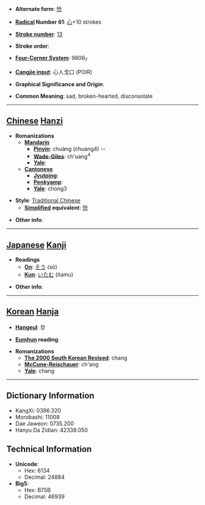 * '''Alternate form''': [[怆]]

* '''[[Wiktionary:Chinese radical index| Radical]] Number 61''': [[Wiktionary:Chinese radical index 心|心]]+10 strokes

* '''[[Wiktionary:Chinese total strokes index|Stroke number]]''': [[Wiktionary:Chinese total strokes index 13|13]]

* '''Stroke order''': 

* '''[[Wiktionary:Chinese four corner index|Four-Corner System]]''': 9806<sub>7</sub>

* '''[[Wiktionary:Chinese Cangjie index|Cangjie input]]''': 心人戈口 (POIR)

* '''Graphical Significance and Origin''': 

* '''Common Meaning''': sad, broken-hearted, disconsolate

----

== [[Chinese]] [[Hanzi]] ==

* '''Romanizations'''
** '''[[Mandarin]]'''
*** '''[[Pinyin]]''': chuàng (chuang4) --
*** '''[[Wade-Giles]]''': ch'uang<sup>4</sup>
*** '''[[Yale]]''': 
** '''[[Cantonese]]'''
*** '''[[Jyutping]]''':
*** '''[[Penkyamp]]''': 
*** '''[[Yale]]''': chong3

* '''Style''': [[Traditional Chinese]] 
** '''[[Simplified Chinese|Simplified]] equivalent''': [[怆]]

* '''Other info''': 

----

== [[Japanese]] [[Kanji]] ==

* '''Readings'''
** '''[[On]]''': [[そう]] (sō)
** '''[[Kun]]''': [[いたむ]] (itamu)

* '''Other info''':  

----

== [[Korean]] [[Hanja]] ==

* '''[[Hangeul]]''': 창

* '''[[Eumhun]] reading''': 

* '''Romanizations'''
** '''[[The 2000 South Korean Revised Romanization|The 2000 South Korean Revised]]''': chang
** '''[[McCune-Reischauer]]''': ch'ang
** '''[[Yale]]''': chang

----

== Dictionary Information ==

* KangXi: 0396.320
* Morobashi: 11008
* Dae Jaweon: 0735.200
* Hanyu Da Zidian: 42338.050

== Technical Information ==

* '''Unicode''':
** Hex: 6134
** Decimal: 24884
* '''Big5''':
** Hex: B75B
** Decimal: 46939